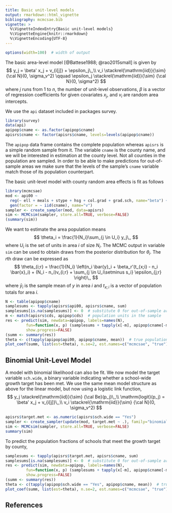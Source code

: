 ---
title: Basic unit-level models
output: rmarkdown::html_vignette
bibliography: mcmcsae.bib
vignette: >
  %\VignetteIndexEntry{Basic unit-level models}
  %\VignetteEngine{knitr::rmarkdown}
  %\VignetteEncoding{UTF-8}
---

```{r, echo=FALSE}
options(width=100)  # width of output
```


The basic area-level model [@Battese1988; @rao2015small] is given by
$$
y_j = \beta' x_j + v_{i[j]} + \epsilon_j\,,\\
v_i \stackrel{\mathrm{iid}}{\sim} {\cal N}(0, \sigma_v^2) \qquad \epsilon_j \stackrel{\mathrm{iid}}{\sim} {\cal N}(0, \sigma^2)
$$
where $j$ runs from 1 to $n$, the number of unit-level observations, $\beta$ is a vector of regression coefficients for given covariates $x_j$, and $v_i$ are random area intercepts.

We use the `api` dataset included in packages survey.

```{r, message=FALSE}
library(survey)
data(api)
apipop$cname <- as.factor(apipop$cname)
apisrs$cname <- factor(apisrs$cname, levels=levels(apipop$cname))
```

The `apipop` data frame contains the complete population whereas `apisrs` is a simple
random sample from it.
The variable `cname` is the county name, and we will be interested in estimation
at the county level. Not all counties in the population are sampled. In order to be
able to make predictions for out-of-sample areas we make sure that the levels of the
sample's `cname` variable match those of its population counterpart.

The basic unit-level model
with county random area effects is fit as follows
```{r, message=FALSE}
library(mcmcsae)
mod <- api00 ~ 
  reg(~ ell + meals + stype + hsg + col.grad + grad.sch, name="beta") +
  gen(factor = ~ iid(cname), name="v")
sampler <- create_sampler(mod, data=apisrs)
sim <- MCMCsim(sampler, store.all=TRUE, verbose=FALSE)
(summary(sim))
```

We want to estimate the area population means
$$
\theta_i = \frac{1}{N_i}\sum_{j \in U_i} y_j\,,
$$
where $U_i$ is the set of units in area $i$ of size $N_i$.
The MCMC output in variable `sim` can be used to obtain draws from the posterior distribution for $\theta_i$. The $r$th draw can be expressed as
$$
\theta_{i;r} = \frac{1}{N_i} \left(n_i \bar{y}_i + \beta_r'(t_{x;i} - n_i \bar{x}_i) + (N_i - n_i)v_{i;r} + \sum_{j \in U_i\setminus s_i} \epsilon_{j;r} \right)\,,
$$
where $\bar{y}_i$ is the sample mean of $y$ in area $i$ and $t_{x;i}$ is a vector of population totals for area $i$.

```{r, fig.width=7, fig.height=7, fig.align="center"}
N <- table(apipop$cname)
samplesums <- tapply(apisrs$api00, apisrs$cname, sum)
samplesums[is.na(samplesums)] <- 0  # substitute 0 for out-of-sample areas
m <- match(apisrs$cds, apipop$cds)  # population units in the sample
res <- predict(sim, newdata=apipop, labels=names(N),
         fun=function(x, p) (samplesums + tapply(x[-m], apipop$cname[-m], sum ))/N,
         show.progress=FALSE)
(summ <- summary(res))
theta <- c(tapply(apipop$api00, apipop$cname, mean))  # true population quantities
plot_coef(summ, list(est=theta), n.se=2, est.names=c("mcmcsae", "true"), maxrows=30)
```


## Binomial Unit-Level Model

A model with binomial likelihood can also be fit. We now model the target variable `sch.wide`, a binary variable indicating whether a school-wide growth target has been met.
We use the same mean model structure as above for the linear model, but now using a logistic link function,
$$
y_j \stackrel{\mathrm{iid}}{\sim} {\cal Be}(p_j)\,,\\
\mathrm{logit}(p_j) = \beta' x_j + v_{i[j]}\,,\\
v_i \stackrel{\mathrm{iid}}{\sim} {\cal N}(0, \sigma_v^2)
$$

```{r}
apisrs$target.met <- as.numeric(apisrs$sch.wide == "Yes")
sampler <- create_sampler(update(mod, target.met ~ .), family="binomial", data=apisrs)
sim <- MCMCsim(sampler, store.all=TRUE, verbose=FALSE)
summary(sim)
```

To predict the population fractions of schools that meet the growth target by county,
```{r, fig.width=7, fig.height=7, fig.align="center"}
samplesums <- tapply(apisrs$target.met, apisrs$cname, sum)
samplesums[is.na(samplesums)] <- 0  # substitute 0 for out-of-sample areas
res <- predict(sim, newdata=apipop, labels=names(N),
         fun=function(x, p) (samplesums + tapply(x[-m], apipop$cname[-m], sum ))/N,
         show.progress=FALSE)
(summ <- summary(res))
theta <- c(tapply(apipop$sch.wide == "Yes", apipop$cname, mean))  # true population quantities
plot_coef(summ, list(est=theta), n.se=2, est.names=c("mcmcsae", "true"), maxrows=30)
```


## References
